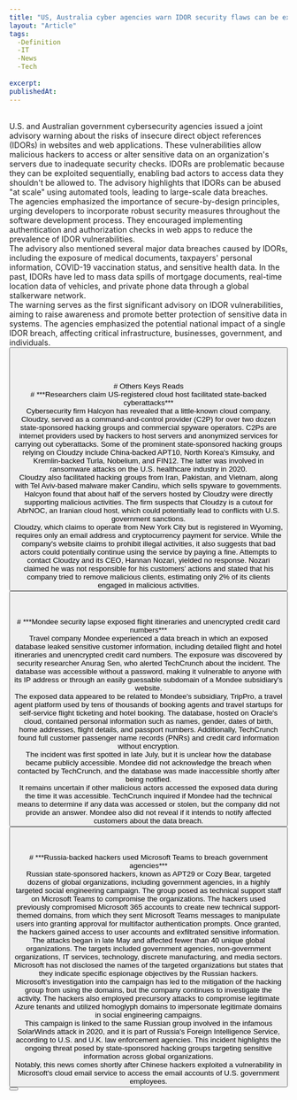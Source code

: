 ```yaml
---
title: "US, Australia cyber agencies warn IDOR security flaws can be exploited ‘at scale’"
layout: "Article"
tags: 
  -Definition
  -IT
  -News
  -Tech
  
excerpt:
publishedAt:
---
```

<br/>
U.S. and Australian government cybersecurity agencies issued a joint advisory warning about the risks of insecure direct object references (IDORs) in websites and web applications. These vulnerabilities allow malicious hackers to access or alter sensitive data on an organization's servers due to inadequate security checks. IDORs are problematic because they can be exploited sequentially, enabling bad actors to access data they shouldn't be allowed to. The advisory highlights that IDORs can be abused "at scale" using automated tools, leading to large-scale data breaches.
<br/>
The agencies emphasized the importance of secure-by-design principles, urging developers to incorporate robust security measures throughout the software development process. They encouraged implementing authentication and authorization checks in web apps to reduce the prevalence of IDOR vulnerabilities.
<br/>
The advisory also mentioned several major data breaches caused by IDORs, including the exposure of medical documents, taxpayers' personal information, COVID-19 vaccination status, and sensitive health data. In the past, IDORs have led to mass data spills of mortgage documents, real-time location data of vehicles, and private phone data through a global stalkerware network.
<br/>
The warning serves as the first significant advisory on IDOR vulnerabilities, aiming to raise awareness and promote better protection of sensitive data in systems. The agencies emphasized the potential national impact of a single IDOR breach, affecting critical infrastructure, businesses, government, and individuals.
<br/>
<Button
  address="https://techcrunch.com/2023/07/27/cisa-nsa-australia-idor-flaws/"
  text="Source"
/>
<br/>
<br/>
<br/>
<br/>
# Others Keys Reads
<br/>
# ***Researchers claim US-registered cloud host facilitated state-backed cyberattacks***
<br/>
<Image src="/GettyImages-671033610.jpeg" alt="" width={600} height={500} />
<br />
Cybersecurity firm Halcyon has revealed that a little-known cloud company, Cloudzy, served as a command-and-control provider (C2P) for over two dozen state-sponsored hacking groups and commercial spyware operators. C2Ps are internet providers used by hackers to host servers and anonymized services for carrying out cyberattacks. Some of the prominent state-sponsored hacking groups relying on Cloudzy include China-backed APT10, North Korea's Kimsuky, and Kremlin-backed Turla, Nobelium, and FIN12. The latter was involved in ransomware attacks on the U.S. healthcare industry in 2020.
<br/>
Cloudzy also facilitated hacking groups from Iran, Pakistan, and Vietnam, along with Tel Aviv-based malware maker Candiru, which sells spyware to governments. Halcyon found that about half of the servers hosted by Cloudzy were directly supporting malicious activities. The firm suspects that Cloudzy is a cutout for AbrNOC, an Iranian cloud host, which could potentially lead to conflicts with U.S. government sanctions.
<br/>
Cloudzy, which claims to operate from New York City but is registered in Wyoming, requires only an email address and cryptocurrency payment for service. While the company's website claims to prohibit illegal activities, it also suggests that bad actors could potentially continue using the service by paying a fine. Attempts to contact Cloudzy and its CEO, Hannan Nozari, yielded no response. Nozari claimed he was not responsible for his customers' actions and stated that his company tried to remove malicious clients, estimating only 2% of its clients engaged in malicious activities.
<br/>
<Button
  address="https://techcrunch.com/2023/08/01/cloudzy-hosting-provider-facilitated-state-sponsored-cyberattacks/"
  text="Source"
/>
<br/>
<br/>
<br/>
# ***Mondee security lapse exposed flight itineraries and unencrypted credit card numbers***
<br/>
<Image src="/airport-departure-board-getty.jpeg" alt="" width={600} height={500} />
<br />
Travel company Mondee experienced a data breach in which an exposed database leaked sensitive customer information, including detailed flight and hotel itineraries and unencrypted credit card numbers. The exposure was discovered by security researcher Anurag Sen, who alerted TechCrunch about the incident. The database was accessible without a password, making it vulnerable to anyone with its IP address or through an easily guessable subdomain of a Mondee subsidiary's website.
<br/>
The exposed data appeared to be related to Mondee's subsidiary, TripPro, a travel agent platform used by tens of thousands of booking agents and travel startups for self-service flight ticketing and hotel booking. The database, hosted on Oracle's cloud, contained personal information such as names, gender, dates of birth, home addresses, flight details, and passport numbers. Additionally, TechCrunch found full customer passenger name records (PNRs) and credit card information without encryption.
<br/>
The incident was first spotted in late July, but it is unclear how the database became publicly accessible. Mondee did not acknowledge the breach when contacted by TechCrunch, and the database was made inaccessible shortly after being notified.
<br/>
It remains uncertain if other malicious actors accessed the exposed data during the time it was accessible. TechCrunch inquired if Mondee had the technical means to determine if any data was accessed or stolen, but the company did not provide an answer. Mondee also did not reveal if it intends to notify affected customers about the data breach.
<br/>
<Button
  address="https://techcrunch.com/2023/08/02/mondee-data-exposed-credit-cards-flight-itineraries/"
  text="Source"
/>
<br/>
<br/>
<br/>
# ***Russia-backed hackers used Microsoft Teams to breach government agencies***
<br/>
<Image src="/GettyImages-1238862035.jpeg" alt="" width={600} height={500} />
<br />
Russian state-sponsored hackers, known as APT29 or Cozy Bear, targeted dozens of global organizations, including government agencies, in a highly targeted social engineering campaign. The group posed as technical support staff on Microsoft Teams to compromise the organizations. The hackers used previously compromised Microsoft 365 accounts to create new technical support-themed domains, from which they sent Microsoft Teams messages to manipulate users into granting approval for multifactor authentication prompts. Once granted, the hackers gained access to user accounts and exfiltrated sensitive information.
<br/>
The attacks began in late May and affected fewer than 40 unique global organizations. The targets included government agencies, non-government organizations, IT services, technology, discrete manufacturing, and media sectors. Microsoft has not disclosed the names of the targeted organizations but states that they indicate specific espionage objectives by the Russian hackers.
<br/>
Microsoft's investigation into the campaign has led to the mitigation of the hacking group from using the domains, but the company continues to investigate the activity. The hackers also employed precursory attacks to compromise legitimate Azure tenants and utilized homoglyph domains to impersonate legitimate domains in social engineering campaigns.
<br/>
This campaign is linked to the same Russian group involved in the infamous SolarWinds attack in 2020, and it is part of Russia's Foreign Intelligence Service, according to U.S. and U.K. law enforcement agencies. This incident highlights the ongoing threat posed by state-sponsored hacking groups targeting sensitive information across global organizations.
<br/>
Notably, this news comes shortly after Chinese hackers exploited a vulnerability in Microsoft's cloud email service to access the email accounts of U.S. government employees.
<br/>
<Button
  address="https://techcrunch.com/2023/08/03/russia-hackers-microsoft-teams-government/"
  text="Source"
/>
